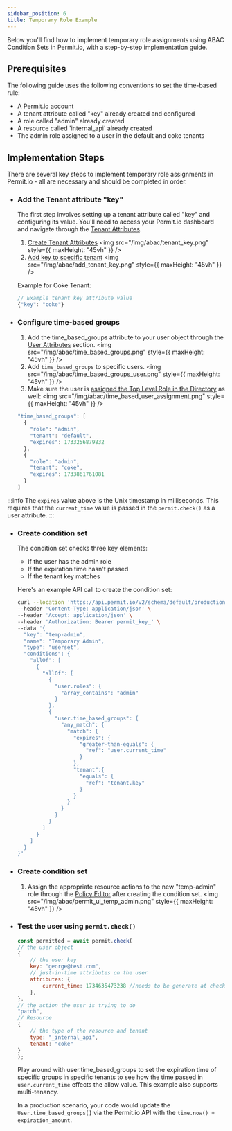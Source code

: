```yaml
---
sidebar_position: 6
title: Temporary Role Example
---
```


Below you'll find how to implement temporary role assignments using ABAC Condition Sets in Permit.io, with a step-by-step implementation guide.

## Prerequisites

The following guide uses the following conventions to set the time-based rule:
- A Permit.io account
- A tenant attribute called "key" already created and configured
- A role called "admin" already created 
- A resource called 'internal_api' already created
- The admin role assigned to a user in the default and coke tenants

## Implementation Steps

There are several key steps to implement temporary role assignments in Permit.io - all are necessary and should be completed in order.

- ### Add the Tenant attribute "key"

  The first step involves setting up a tenant attribute called "key" and configuring its value.
  You'll need to access your Permit.io dashboard and navigate through the [Tenant Attributes](https://app.permit.io/user-management/tenant-settings/tenant-attributes).
  1. [Create Tenant Attributes](https://app.permit.io/user-management/tenant-settings/tenant-attributes)
      <img src="/img/abac/tenant_key.png" style={{ maxHeight: "45vh" }} />
  1. [Add key to specific tenant](https://app.permit.io/user-management/tenant-settings/manage-tenants)
    <img src="/img/abac/add_tenant_key.png" style={{ maxHeight: "45vh" }} />
  
  Example for Coke Tenant:
  ```javascript
  // Example tenant key attribute value
  {"key": "coke"}
  ```

- ### Configure time-based groups

  1. Add the time_based_groups attribute to your user object through the [User Attributes](https://app.permit.io/user-management/tenant-settings/user-attributes) section.
    <img src="/img/abac/time_based_groups.png" style={{ maxHeight: "45vh" }} />
  1. Add `time_based_groups` to specific users.
    <img src="/img/abac/time_based_groups_user.png" style={{ maxHeight: "45vh" }} />
  1. Make sure the user is [assigned the Top Level Role in the Directory](https://app.permit.io/user-management) as well:
    <img src="/img/abac/time_based_user_assignment.png" style={{ maxHeight: "45vh" }} />


  ```javascript
  "time_based_groups": [
    {
      "role": "admin",
      "tenant": "default",
      "expires": 1733256879832
    },
    {
      "role": "admin",
      "tenant": "coke",
      "expires": 1733861761081
    }
  ]
  ```
:::info
The `expires` value above is the Unix timestamp in milliseconds. This requires that the `current_time` value is passed in the `permit.check()` as a user attribute.
:::


- ### Create condition set

  The condition set checks three key elements:
  - If the user has the admin role
  - If the expiration time hasn't passed
  - If the tenant key matches

  Here's an example API call to create the condition set:
  ```bash
  curl --location 'https://api.permit.io/v2/schema/default/production/condition_sets' \
  --header 'Content-Type: application/json' \
  --header 'Accept: application/json' \
  --header 'Authorization: Bearer permit_key_' \
  --data '{
    "key": "temp-admin",
    "name": "Temporary Admin",
    "type": "userset",
    "conditions": {
      "allOf": [
        {
          "allOf": [
            {
              "user.roles": {
                "array_contains": "admin"
              }
            },
            {
              "user.time_based_groups": {
                "any_match": {
                  "match": {
                    "expires": {
                      "greater-than-equals": {
                        "ref": "user.current_time"
                      }
                    },
                    "tenant":{
                      "equals": {
                        "ref": "tenant.key"
                      }
                    }
                  }
                }
              }
            }
          ]
        }
      ]
    }
  }'
  ```

- ### Create condition set
    1. Assign the appropriate resource actions to the new "temp-admin" role through the [Policy Editor](https://app.permit.io/policy-editor) after creating the condition set.
        <img src="/img/abac/permit_ui_temp_admin.png" style={{ maxHeight: "45vh" }} />

- ### Test the user using `permit.check()`
    ```javascript
    const permitted = await permit.check(
    // the user object
    {
        // the user key
        key: "george@test.com",
        // just-in-time attributes on the user
        attributes: {
            current_time: 1734635473238 //needs to be generate at check time
        },
    },
    // the action the user is trying to do
    "patch",
    // Resource
    {
        // the type of the resource and tenant
        type: "_internal_api",
        tenant: "coke"
    }
    );
    ```
    
    Play around with user.time_based_groups to set the expiration time of specific groups in specific tenants to see how the time passed in `user.current_time` effects the allow value. This example also supports multi-tenancy.
    
    In a production scenario, your code would update the `User.time_based_groups[]` via the Permit.io API with the `time.now() + expiration_amount`.